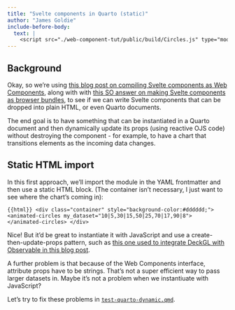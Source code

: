 ```yaml
---
title: "Svelte components in Quarto (static)"
author: "James Goldie"
include-before-body:
  text: |
    <script src="./web-component-tut/public/build/Circles.js" type="module"></script>
---
```


## Background

Okay, so we're using [this blog post on compiling Svelte components as Web Components](https://blog.logrocket.com/build-web-components-svelte), along with with [this SO answer on making Svelte components as browser bundles](https://stackoverflow.com/a/65522522/3246758), to see if we can write Svelte components that can be dropped into plain HTML, or even Quarto documents.

The end goal is to have something that can be instantiated in a Quarto document and then dynamically update its props (using reactive OJS code) without destroying the component - for example, to have a chart that transitions elements as the incoming data changes.

## Static HTML import

In this first approach, we'll import the module in the YAML frontmatter and then use a static HTML block. (The container isn't necessary, I just want to see where the chart's coming in):

```{{html}}
<div class="container" style="background-color:#dddddd;">
  <animated-circles my_dataset="10|5,30|15,50|25,70|17,90|8">
  </animated-circles>
</div>
```
```{=html}
<div class="container" style="background-color:#dddddd;">
  <animated-circles my_dataset="10|5,30|15,50|25,70|17,90|8">
  </animated-circles>
</div>
```

Nice! But it'd be great to instantiate it with JavaScript and use a create-then-update-props pattern, such as [this one used to integrate DeckGL with Observable in this blog post](https://observablehq.com/@tmcw/using-mapbox-gl-js).

A further problem is that because of the Web Components interface, attribute props have to be strings. That's not a super efficient way to pass larger datasets in. Maybe it's not a problem when we instantiuate with JavaScript?

Let's try to fix these problems in [`test-quarto-dynamic.qmd`](./test-quarto-dynamic.qmd).